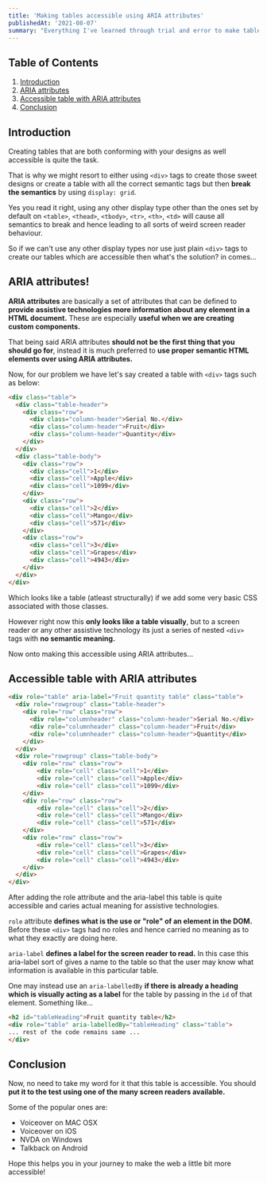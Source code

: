 ```yaml
---
title: 'Making tables accessible using ARIA attributes'
publishedAt: '2021-08-07'
summary: "Everything I've learned through trial and error to make tables accessible in various screen readers."
---
```


## Table of Contents

1.  [Introduction](/blog/making-tables-accessible-with-aria-attributes#introduction)
2.  [ARIA attributes](/blog/making-tables-accessible-with-aria-attributes#aria-attributes)
3.  [Accessible table with ARIA attributes](/blog/making-tables-accessible-with-aria-attributes#accessible-table-with-aria-attributes)
4.  [Conclusion](/blog/making-tables-accessible-with-aria-attributes#conclusion)

## Introduction

Creating tables that are both conforming with your designs as well accessible is quite the task.

That is why we might resort to either using `<div>` tags to create those sweet designs or create a table with all the correct semantic tags but then **break the semantics** by using `display: grid`.

Yes you read it right, using any other display type other than the ones set by default on `<table>`, `<thead>`, `<tbody>`, `<tr>`, `<th>`, `<td>` will cause all semantics to break and hence leading to all sorts of weird screen reader behaviour.

So if we can't use any other display types nor use just plain `<div>` tags to create our tables which are accessible then what's the solution?
in comes...

## ARIA attributes!

**ARIA attributes** are basically a set of attributes that can be defined to **provide assistive technologies more information about any element in a HTML document.**
These are especially **useful when we are creating custom components.**

That being said ARIA attributes **should not be the first thing that you should go for**, instead it is much preferred to **use proper semantic HTML elements over using ARIA attributes.**

Now, for our problem we have let's say created a table with `<div>` tags such as below:

```html
<div class="table">
  <div class="table-header">
    <div class="row">
      <div class="column-header">Serial No.</div>
      <div class="column-header">Fruit</div>
      <div class="column-header">Quantity</div>
    </div>
  </div>
  <div class="table-body">
    <div class="row">
      <div class="cell">1</div>
      <div class="cell">Apple</div>
      <div class="cell">1099</div>
    </div>
    <div class="row">
      <div class="cell">2</div>
      <div class="cell">Mango</div>
      <div class="cell">571</div>
    </div>
    <div class="row">
      <div class="cell">3</div>
      <div class="cell">Grapes</div>
      <div class="cell">4943</div>
    </div>
  </div>
</div>
```

Which looks like a table (atleast structurally) if we add some very basic CSS associated with those classes.

<CodePenEmbed height="300" defaultTab="result" slugHash="PomxzrZ" user="arjun-puri"/>

However right now this **only looks like a table visually**, but to a screen reader or any other assistive technology its just a series of nested `<div>` tags with **no semantic meaning.**

Now onto making this accessible using ARIA attributes...

## Accessible table with ARIA attributes

```html
<div role="table" aria-label="Fruit quantity table" class="table">
  <div role="rowgroup" class="table-header">
    <div role="row" class="row">
      <div role="columnheader" class="column-header">Serial No.</div>
      <div role="columnheader" class="column-header">Fruit</div>
      <div role="columnheader" class="column-header">Quantity</div>
    </div>
  </div>
  <div role="rowgroup" class="table-body">
    <div role="row" class="row">
        <div role="cell" class="cell">1</div>
        <div role="cell" class="cell">Apple</div>
        <div role="cell" class="cell">1099</div>
    </div>
    <div role="row" class="row">
        <div role="cell" class="cell">2</div>
        <div role="cell" class="cell">Mango</div>
        <div role="cell" class="cell">571</div>
    </div>
    <div role="row" class="row">
        <div role="cell" class="cell">3</div>
        <div role="cell" class="cell">Grapes</div>
        <div role="cell" class="cell">4943</div>
    </div>
  </div>
</div>
```

<CodePenEmbed height="300" defaultTab="result" slugHash="dyWQRKw" user="arjun-puri"/>

After adding the role attribute and the aria-label this table is quite accessible and caries actual meaning for assistive technologies.

`role` attribute **defines what is the use or "role" of an element in the DOM.** Before these `<div>` tags had no roles and hence carried no meaning as to what they exactly are doing here.

`aria-label` **defines a label for the screen reader to read.** In this case this aria-label sort of gives a name to the table so that the user may know what information is available in this particular table.

One may instead use an `aria-labelledBy` **if there is already a heading which is visually acting as a label** for the table by passing in the `id` of that element.
Something like...

```html
<h2 id="tableHeading">Fruit quantity table</h2>
<div role="table" aria-labelledBy="tableHeading" class="table">
... rest of the code remains same ...
</div>
```

## Conclusion

Now, no need to take my word for it that this table is accessible.
You should **put it to the test using one of the many screen readers available.**

Some of the popular ones are:

- Voiceover on MAC OSX
- Voiceover on iOS
- NVDA on Windows
- Talkback on Android

Hope this helps you in your journey to make the web a little bit more accessible! 